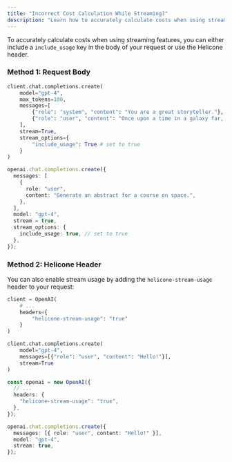 ```yaml
---
title: "Incorrect Cost Calculation While Streaming?"
description: "Learn how to accurately calculate costs when using streaming features."
---
```


To accurately calculate costs when using streaming features, you can either include a `include_usage` key in the body of your request or use the Helicone header.

### Method 1: Request Body

<CodeGroup>

```python Python
client.chat.completions.create(
    model="gpt-4",
    max_tokens=100,
    messages=[
        {"role": "system", "content": "You are a great storyteller."},
        {"role": "user", "content": "Once upon a time in a galaxy far, far away..."}
    ],
    stream=True,
    stream_options={
        "include_usage": True # set to true
    }
)
```

```ts Typescript
openai.chat.completions.create({
  messages: [
    {
      role: "user",
      content: "Generate an abstract for a course on space.",
    },
  ],
  model: "gpt-4",
  stream = true,
  stream_options: {
    include_usage: true, // set to true
  },
});
```

</CodeGroup>

### Method 2: Helicone Header

You can also enable stream usage by adding the `helicone-stream-usage` header to your request:

<CodeGroup>

```python Python
client = OpenAI(
    # ...
    headers={
        "helicone-stream-usage": "true"
    }
)

client.chat.completions.create(
    model="gpt-4",
    messages=[{"role": "user", "content": "Hello!"}],
    stream=True
)
```

```ts TypeScript
const openai = new OpenAI({
  // ...
  headers: {
    "helicone-stream-usage": "true",
  },
});

openai.chat.completions.create({
  messages: [{ role: "user", content: "Hello!" }],
  model: "gpt-4",
  stream: true,
});
```

</CodeGroup>
